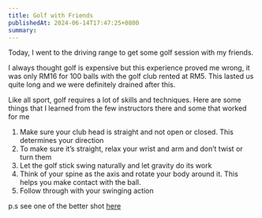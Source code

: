 ```yaml
---
title: Golf with Friends
publishedAt: 2024-06-14T17:47:25+0800
summary: 
---
```


Today, I went to the driving range to get some golf session with my friends.

I always thought golf is expensive but this experience proved me wrong, it was only RM16 for 100 balls with the golf club rented at RM5. This lasted us quite long and we were definitely drained after this.

Like all sport, golf requires a lot of skills and techniques. Here are some things that I learned from the few instructors there and some that worked for me

1. Make sure your club head is straight and not open or closed. This determines your direction
2. To make sure it’s straight, relax your wrist and arm and don’t twist or turn them
3. Let the golf stick swing naturally and let gravity do its work
4. Think of your spine as the axis and rotate your body around it. This helps you make contact with the ball.
5. Follow through with your swinging action 

p.s see one of the better shot [here](https://youtube.com/shorts/lnp43P5o8tw)